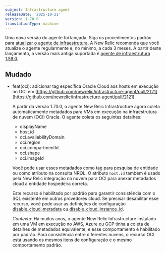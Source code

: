 ```yaml
---
subject: Infrastructure agent
releaseDate: '2025-10-21'
version: 1.70.0
translationType: machine
---
```


Uma nova versão do agente foi lançada. Siga os procedimentos padrão para [atualizar o agente de infraestrutura](https://docs.newrelic.com/docs/infrastructure/install-configure-manage-infrastructure/update-or-uninstall/update-infrastructure-agent). A New Relic recomenda que você atualize o agente regularmente e, no mínimo, a cada 3 meses. A partir deste lançamento, a versão mais antiga suportada é [agente de infraestrutura 1.58.0](https://docs.newrelic.com/docs/release-notes/infrastructure-release-notes/infrastructure-agent-release-notes/new-relic-infrastructure-agent-1580/).

## Mudado

* feat(oci): adicionar tag específica Oracle Cloud aos hosts em execução no OCI em [https://github.com/newrelic/infrastructure-agent/pull/2121](https://github.com/newrelic/infrastructure-agent/pull/2121)

  A partir da versão 1.70.0, o agente New Relic Infrastructure agora coleta automaticamente metadados para VMs em execução na infraestrutura de nuvem (OCI) Oracle. O agente coleta os seguintes detalhes:

  * displayName
  * host.id
  * oci.availabilityDomain
  * oci.region
  * oci.compartmentId
  * oci.shape
  * oci.imageId

  Você pode usar esses metadados como tag para pesquisa de entidade ou como atributo na consulta NRQL. O atributo `host.id` também é usado pela New Relic integração na nuvem para OCI para anexar metadados cloud à entidade hospedeira correta.

  Este recurso é habilitado por padrão para garantir consistência com o SQL existente em outros provedores cloud. Se precisar desabilitar esse recurso, você pode usar as definições de configuração [disable\_cloud\_metadata](https://docs.newrelic.com/docs/infrastructure/infrastructure-agent/configuration/infrastructure-agent-configuration-settings/#disable-cloud-metadata) ou [disable\_cloud\_instance\_id](https://docs.newrelic.com/docs/infrastructure/infrastructure-agent/configuration/infrastructure-agent-configuration-settings/#disable-cloud-instance-id).

  *Contexto*: Há muitos anos, o agente New Relic Infrastructure instalado em uma VM em execução no AWS, Azure ou GCP tinha a coleta de detalhes de metadados equivalente, e esse comportamento é habilitado por padrão. Para consistência entre diferentes nuvens, o recurso OCI está usando os mesmos itens de configuração e o mesmo comportamento padrão.